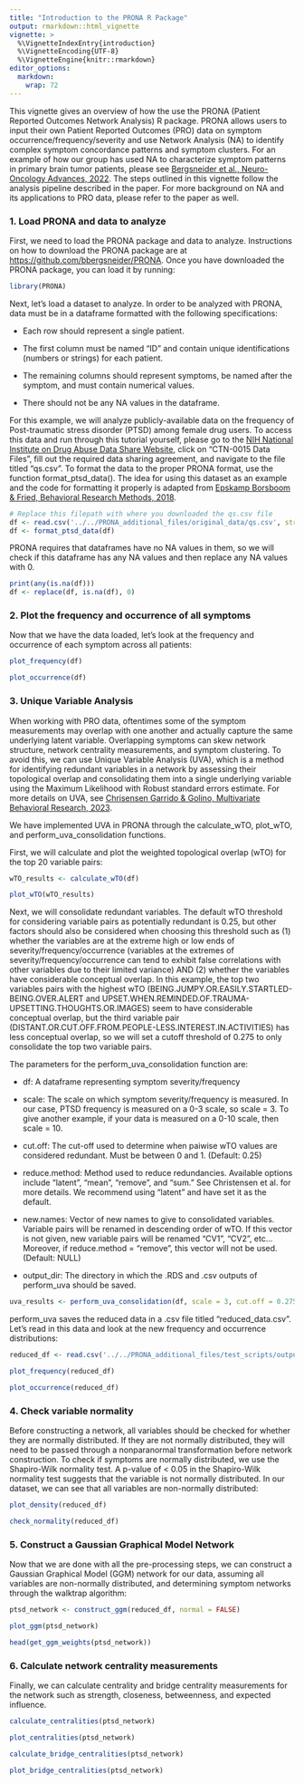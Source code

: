 ```yaml
---
title: "Introduction to the PRONA R Package"
output: rmarkdown::html_vignette
vignette: >
  %\VignetteIndexEntry{introduction}
  %\VignetteEncoding{UTF-8}
  %\VignetteEngine{knitr::rmarkdown}
editor_options: 
  markdown: 
    wrap: 72
---
```


This vignette gives an overview of how the use the PRONA (Patient
Reported Outcomes Network Analysis) R package. PRONA allows users to
input their own Patient Reported Outcomes (PRO) data on symptom
occurrence/frequency/severity and use Network Analysis (NA) to identify
complex symptom concordance patterns and symptom clusters. For an
example of how our group has used NA to characterize symptom patterns in
primary brain tumor patients, please see [Bergsneider et al.,
Neuro-Oncology Advances,
2022](https://pubmed.ncbi.nlm.nih.gov/36820236/). The steps outlined in
this vignette follow the analysis pipeline described in the paper. For
more background on NA and its applications to PRO data, please refer to
the paper as well.

### 1. Load PRONA and data to analyze

First, we need to load the PRONA package and data to analyze.
Instructions on how to download the PRONA package are at
<https://github.com/bbergsneider/PRONA>. Once you have downloaded the
PRONA package, you can load it by running:

```r
library(PRONA)
```

Next, let's load a dataset to analyze. In order to be analyzed with
PRONA, data must be in a dataframe formatted with the following
specifications:

-   Each row should represent a single patient.

-   The first column must be named "ID" and contain unique
    identifications (numbers or strings) for each patient.

-   The remaining columns should represent symptoms, be named after the
    symptom, and must contain numerical values.

-   There should not be any NA values in the dataframe.

For this example, we will analyze publicly-available data on the
frequency of Post-traumatic stress disorder (PTSD) among female drug
users. To access this data and run through this tutorial yourself,
please go to the [NIH National Institute on Drug Abuse Data Share
Website](https://datashare.nida.nih.gov/study/nida-ctn-0015), click on
"CTN-0015 Data Files", fill out the required data sharing agreement, and
navigate to the file titled "qs.csv". To format the data to the proper
PRONA format, use the function format_ptsd_data(). The idea for using
this dataset as an example and the code for formatting it properly is
adapted from [Epskamp Borsboom & Fried, Behavioral Research Methods,
2018](https://pubmed.ncbi.nlm.nih.gov/28342071/).

```r
# Replace this filepath with where you downloaded the qs.csv file
df <- read.csv('../../PRONA_additional_files/original_data/qs.csv', stringsAsFactors = FALSE)
df <- format_ptsd_data(df)
```

PRONA requires that dataframes have no NA values in them, so we will
check if this dataframe has any NA values and then replace any NA values
with 0.

```r
print(any(is.na(df)))
df <- replace(df, is.na(df), 0)
```

### 2. Plot the frequency and occurrence of all symptoms

Now that we have the data loaded, let's look at the frequency and
occurrence of each symptom across all patients:

```r
plot_frequency(df)
```

```r
plot_occurrence(df)
```

### 3. Unique Variable Analysis

When working with PRO data, oftentimes some of the symptom measurements
may overlap with one another and actually capture the same underlying
latent variable. Overlapping symptoms can skew network structure,
network centrality measurements, and symptom clustering. To avoid this,
we can use Unique Variable Analysis (UVA), which is a method for
identifying redundant variables in a network by assessing their
topological overlap and consolidating them into a single underlying
variable using the Maximum Likelihood with Robust standard errors
estimate. For more details on UVA, see [Chrisensen Garrido & Golino,
Multivariate Behavioral Research,
2023](https://doi.org/10.1080/00273171.2023.2194606).

We have implemented UVA in PRONA through the calculate_wTO, plot_wTO,
and perform_uva_consolidation functions.

First, we will calculate and plot the weighted topological overlap (wTO)
for the top 20 variable pairs:

```r
wTO_results <- calculate_wTO(df)
```

```r
plot_wTO(wTO_results)
```

Next, we will consolidate redundant variables. The default wTO threshold
for considering variable pairs as potentially redundant is 0.25, but
other factors should also be considered when choosing this threshold
such as (1) whether the variables are at the extreme high or low ends of
severity/frequency/occurrence (variables at the extremes of
severity/frequency/occurrence can tend to exhibit false correlations
with other variables due to their limited variance) AND (2) whether the
variables have considerable conceptual overlap. In this example, the top
two variables pairs with the highest wTO
(BEING.JUMPY.OR.EASILY.STARTLED-BEING.OVER.ALERT and
UPSET.WHEN.REMINDED.OF.TRAUMA-UPSETTING.THOUGHTS.OR.IMAGES) seem to have
considerable conceptual overlap, but the third variable pair
(DISTANT.OR.CUT.OFF.FROM.PEOPLE-LESS.INTEREST.IN.ACTIVITIES) has less
conceptual overlap, so we will set a cutoff threshold of 0.275 to only
consolidate the top two variable pairs.

The parameters for the perform_uva_consolidation function are:

-   df: A dataframe representing symptom severity/frequency

-   scale: The scale on which symptom severity/frequency is measured. In
    our case, PTSD frequency is measured on a 0-3 scale, so scale = 3.
    To give another example, if your data is measured on a 0-10 scale,
    then scale = 10.

-   cut.off: The cut-off used to determine when paiwise wTO values are
    considered redundant. Must be between 0 and 1. (Default: 0.25)

-   reduce.method: Method used to reduce redundancies. Available options
    include "latent", "mean", "remove", and "sum." See Christensen et
    al. for more details. We recommend using "latent" and have set it as
    the default.

-   new.names: Vector of new names to give to consolidated variables.
    Variable pairs will be renamed in descending order of wTO. If this
    vector is not given, new variable pairs will be renamed "CV1",
    "CV2", etc\... Moreover, if reduce.method = "remove", this vector
    will not be used. (Default: NULL)

-   output_dir: The directory in which the .RDS and .csv outputs of
    perform_uva should be saved.

```r
uva_results <- perform_uva_consolidation(df, scale = 3, cut.off = 0.275, reduce.method = "latent", new.names = c('JUMPY.STARTLED.OVER.ALERT', 'UPSETTING.REMINDERS'), output_dir = '../../PRONA_additional_files/test_scripts/output')
```

perform_uva saves the reduced data in a .csv file titled
"reduced_data.csv". Let's read in this data and look at the new
frequency and occurrence distributions:

```r
reduced_df <- read.csv('../../PRONA_additional_files/test_scripts/output/reduced_data.csv', stringsAsFactors = FALSE)
```

```r
plot_frequency(reduced_df)
```

```r
plot_occurrence(reduced_df)
```

### 4. Check variable normality

Before constructing a network, all variables should be checked for
whether they are normally distributed. If they are not normally
distributed, they will need to be passed through a nonparanormal
transformation before network construction. To check if symptoms are
normally distributed, we use the Shapiro-Wilk normality test. A p-value
of \< 0.05 in the Shapiro-Wilk normality test suggests that the variable
is not normally distributed. In our dataset, we can see that all
variables are non-normally distributed:

```r
plot_density(reduced_df)
```

```r
check_normality(reduced_df)
```

### 5. Construct a Gaussian Graphical Model Network

Now that we are done with all the pre-processing steps, we can construct
a Gaussian Graphical Model (GGM) network for our data, assuming all
variables are non-normally distributed, and determining symptom networks
through the walktrap algorithm:

```r
ptsd_network <- construct_ggm(reduced_df, normal = FALSE)
```

```r
plot_ggm(ptsd_network)
```

```r
head(get_ggm_weights(ptsd_network))
```

### 6. Calculate network centrality measurements

Finally, we can calculate centrality and bridge centrality measurements
for the network such as strength, closeness, betweenness, and expected
influence.

```r
calculate_centralities(ptsd_network)
```

```r
plot_centralities(ptsd_network)
```

```r
calculate_bridge_centralities(ptsd_network)
```

```r
plot_bridge_centralities(ptsd_network)
```
